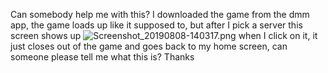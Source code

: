 Can somebody help me with this? I downloaded the game from the dmm app, the game loads up like it supposed to, but after I pick a server this screen shows up [[File:Screenshot_20190808-140317.png|thumb|left]] when I click on it, it just closes out of the game and goes back to my home screen, can someone please tell me what this is? Thanks<ac_metadata title="I keep getting this screen whenever I open up the game"> </ac_metadata>